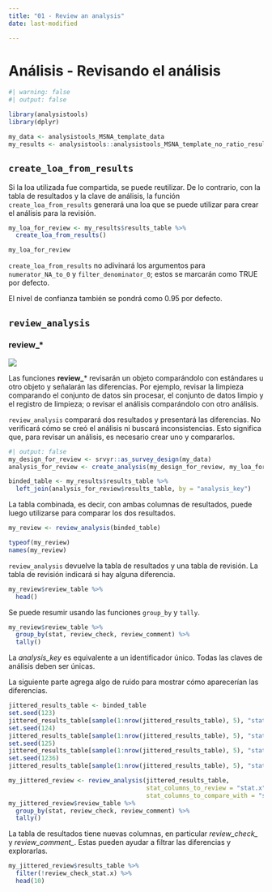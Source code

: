 ```yaml
---
title: "01 - Review an analysis"
date: last-modified

---
```

# Análisis - Revisando el análisis

```r
#| warning: false
#| output: false

library(analysistools)
library(dplyr)

my_data <- analysistools_MSNA_template_data
my_results <- analysistools::analysistools_MSNA_template_no_ratio_results_table
```

## `create_loa_from_results`

Si la loa utilizada fue compartida, se puede reutilizar. De lo contrario, con la tabla de resultados y la clave de análisis, la función `create_loa_from_results` generará una loa que se puede utilizar para crear el análisis para la revisión.

```r
my_loa_for_review <- my_results$results_table %>% 
  create_loa_from_results()

my_loa_for_review
```

::: {.callout-note .column-margin}
`create_loa_from_results` no adivinará los argumentos para `numerator_NA_to_0` y `filter_denominator_0`; estos se marcarán como TRUE por defecto.

El nivel de confianza también se pondrá como 0.95 por defecto.
:::

## `review_analysis`

::: {.callout-tip appearance="minimal"}
### review\_\*

![](../config/images/verb - review.png)

Las funciones **review\_**\* revisarán un objeto comparándolo con estándares u otro objeto y señalarán las diferencias. Por ejemplo, revisar la limpieza comparando el conjunto de datos sin procesar, el conjunto de datos limpio y el registro de limpieza; o revisar el análisis comparándolo con otro análisis.

:::

`review_analysis` comparará dos resultados y presentará las diferencias. No verificará cómo se creó el análisis ni buscará inconsistencias. Esto significa que, para revisar un análisis, es necesario crear uno y compararlos.

```r
#| output: false
my_design_for_review <- srvyr::as_survey_design(my_data)
analysis_for_review <- create_analysis(my_design_for_review, my_loa_for_review, sm_separator = "/")

binded_table <- my_results$results_table %>% 
  left_join(analysis_for_review$results_table, by = "analysis_key")
```

La tabla combinada, es decir, con ambas columnas de resultados, puede luego utilizarse para comparar los dos resultados.

```r
my_review <- review_analysis(binded_table)

typeof(my_review)
names(my_review)
```
`review_analysis` devuelve la tabla de resultados y una tabla de revisión. La tabla de revisión indicará si hay alguna diferencia.

```r
my_review$review_table %>%
  head()
```

Se puede resumir usando las funciones `group_by` y `tally`.

```r
my_review$review_table %>%
  group_by(stat, review_check, review_comment) %>%
  tally()
```

::: {.callout-note .column-margin}

La *analysis_key* es equivalente a un identificador único. Todas las claves de análisis deben ser únicas.
:::

La siguiente parte agrega algo de ruido para mostrar cómo aparecerían las diferencias.
```r
jittered_results_table <- binded_table
set.seed(123)
jittered_results_table[sample(1:nrow(jittered_results_table), 5), "stat.x"] <- sample(unique(jittered_results_table$stat.x), 5, T)
set.seed(124)
jittered_results_table[sample(1:nrow(jittered_results_table), 5), "stat.y"] <- sample(unique(jittered_results_table$stat.y), 5, T)
set.seed(125)
jittered_results_table[sample(1:nrow(jittered_results_table), 5), "stat.x"] <- NA
set.seed(1236)
jittered_results_table[sample(1:nrow(jittered_results_table), 5), "stat.y"] <- NA

```

```r
my_jittered_review <- review_analysis(jittered_results_table, 
                                      stat_columns_to_review = "stat.x",
                                      stat_columns_to_compare_with = "stat.y")
my_jittered_review$review_table %>%
  group_by(stat, review_check, review_comment) %>%
  tally()
```

La tabla de resultados tiene nuevas columnas, en particular *review_check_* y *review_comment_*. Estas pueden ayudar a filtrar las diferencias y explorarlas.

```r
my_jittered_review$results_table %>%
  filter(!review_check_stat.x) %>% 
  head(10)
```
